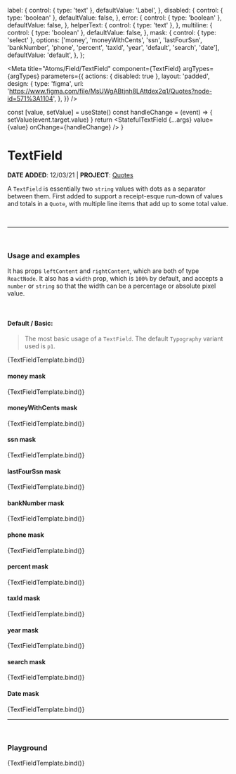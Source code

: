 

  label: {
    control: { type: 'text' },
    defaultValue: 'Label',
  },
  disabled: {
    control: { type: 'boolean' },
    defaultValue: false,
  },
  error: {
    control: { type: 'boolean' },
    defaultValue: false,
  },
  helperText: {
    control: { type: 'text' },
  },
  multiline: {
    control: { type: 'boolean' },
    defaultValue: false,
  },
  mask: {
    control: { type: 'select' },
    options: ['money', 'moneyWithCents', 'ssn', 'lastFourSsn', 'bankNumber', 'phone', 'percent', 'taxId', 'year', 'default', 'search', 'date'],
    defaultValue: 'default',
  },
};

<Meta
  title="Atoms/Field/TextField"
  component={TextField}
  argTypes={argTypes}
  parameters={{
    actions: { disabled: true },
    layout: 'padded',
    design: {
      type: 'figma',
      url: 'https://www.figma.com/file/MsUWgABtjnh8LAttdex2q1/Quotes?node-id=571%3A1104',
    },
  }}
/>

  const [value, setValue] = useState()
  const handleChange = (event) => {
    setValue(event.target.value)
  }
  return <StatefulTextField {...args} value={value} onChange={handleChange} />
}

# TextField

**DATE ADDED**: 12/03/21 | **PROJECT**: [Quotes](https://www.notion.so/gethearth/Quotes-Bid-Estimate-Tool-c05b0b74bbb9404f8e2cc40dfdec044a)

A `TextField` is essentially two `string` values with dots as a separator between them.
First added to support a receipt-esque run-down of values and totals in a `Quote`, with multiple line items that
add up to some total value.

<br />

---

<br />

### Usage and examples

It has props `leftContent` and `rightContent`, which are both of type `ReactNode`. It also has a
`width` prop, which is `100%` by default, and accepts a `number` or `string` so that the width can be
a percentage or absolute pixel value.

<br />

#### Default / Basic:

> The most basic usage of a `TextField`. The default `Typography` variant used is `p1`.

<Canvas>
  <Story
    name="Basic"
    component={TextField}
  >
    {TextFieldTemplate.bind()}
  </Story>
</Canvas>

#### money mask

<Canvas>
  <Story
    name="Money mask"
    args={{
      mask: 'money',
      label: 'Money mask',
    }}
  >
    {TextFieldTemplate.bind()}
  </Story>
</Canvas>

#### moneyWithCents mask

<Canvas>
  <Story
    name="Money with cents"
    args={{
      mask: 'moneyWithCents',
      label: 'Money with cents mask',
    }}
  >
    {TextFieldTemplate.bind()}
  </Story>
</Canvas>

#### ssn mask

<Canvas>
  <Story
    name="ssn"
    args={{
      mask: 'ssn',
      label: 'ssn mask',
    }}
  >
    {TextFieldTemplate.bind()}
  </Story>
</Canvas>

#### lastFourSsn mask

<Canvas>
  <Story
    name="last four ssn"
    args={{
      mask: 'lastFourSsn',
      label: 'last four ssn mask',
    }}
  >
    {TextFieldTemplate.bind()}
  </Story>
</Canvas>

#### bankNumber mask

<Canvas>
  <Story
    name="bank number"
    args={{
      mask: 'bankNumber',
      label: 'bank number mask',
    }}
  >
    {TextFieldTemplate.bind()}
  </Story>
</Canvas>

#### phone mask

<Canvas>
  <Story
    name="phone number"
    args={{
      mask: 'phone',
      label: 'phone number mask',
    }}
  >
    {TextFieldTemplate.bind()}
  </Story>
</Canvas>

#### percent mask

<Canvas>
  <Story
    name="percent"
    args={{
      mask: 'percent',
      label: 'percent mask',
    }}
  >
    {TextFieldTemplate.bind()}
  </Story>
</Canvas>

#### taxId mask

<Canvas>
  <Story
    name="taxId"
    args={{
      mask: 'taxId',
      label: 'tax id mask',
    }}
  >
    {TextFieldTemplate.bind()}
  </Story>
</Canvas>

#### year mask

<Canvas>
  <Story
    name="year"
    args={{
      mask: 'year',
      label: 'year mask',
    }}
  >
    {TextFieldTemplate.bind()}
  </Story>
</Canvas>

#### search mask

<Canvas>
  <Story
    name="search"
    args={{
      mask: 'search',
      label: 'search mask',
    }}
  >
    {TextFieldTemplate.bind()}
  </Story>
</Canvas>

#### Date mask

<Canvas>
  <Story
    name="Date mask"
    args={{
      mask: 'date',
      label: 'Date mask',
    }}
  >
    {TextFieldTemplate.bind()}
  </Story>
</Canvas>

---

<br />

### Playground

<Canvas>
  <Story name="Playground">{TextFieldTemplate.bind()}</Story>
</Canvas>

<ArgsTable of={TextField} story="Playground" />
